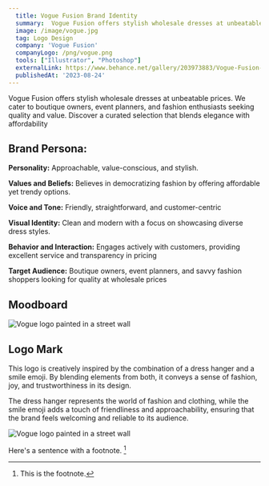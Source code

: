 ```yaml
---
  title: Vogue Fusion Brand Identity
  summary:  Vogue Fusion offers stylish wholesale dresses at unbeatable prices. We cater to boutique owners, event planners, and fashion enthusiasts seeking quality and value. Discover a curated selection that blends elegance with affordability.
  image: /image/vogue.jpg
  tag: Logo Design
  company: 'Vogue Fusion'
  companyLogo: /png/vogue.png
  tools: ["Illustrator", "Photoshop"]
  externalLink: https://www.behance.net/gallery/203973883/Vogue-Fusion-Brand-Presentation
  publishedAt: '2023-08-24'
---
```


Vogue Fusion offers stylish wholesale dresses at unbeatable prices. We cater to boutique owners, event planners, and fashion enthusiasts seeking quality and value. Discover a curated selection that blends elegance with affordability

## Brand Persona:

**Personality:** Approachable, value-conscious, and stylish.

**Values and Beliefs:** Believes in democratizing fashion by offering affordable yet trendy options.

**Voice and Tone:** Friendly, straightforward, and customer-centric

**Visual Identity:** Clean and modern with a focus on showcasing diverse dress styles.

**Behavior and Interaction:** Engages actively with customers, providing excellent service and transparency in pricing

**Target Audience:** Boutique owners, event planners, and savvy fashion shoppers looking for quality at wholesale prices

## Moodboard

![Vogue logo painted in a street wall](/projects/vogue/moodboard.jpg)

## Logo Mark

This logo is creatively inspired by the combination of a dress hanger and a
smile emoji. By blending elements from both, it conveys a sense of fashion, joy, and
trustworthiness in its design.

The dress hanger represents the world of fashion and clothing, while the smile
emoji adds a touch of friendliness and approachability, ensuring that the brand
feels welcoming and reliable to its audience.

![Vogue logo painted in a street wall](/projects/vogue/logo-outline.jpg)

Here's a sentence with a footnote. [^1]

[^1]: This is the footnote.
